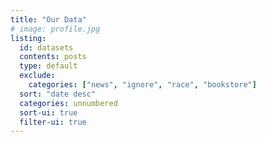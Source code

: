 ```yaml
---
title: "Our Data"
# image: profile.jpg
listing:
  id: datasets
  contents: posts
  type: default
  exclude:
    categories: ["news", "ignore", "race", "bookstore"]
  sort: "date desc"
  categories: unnumbered 
  sort-ui: true
  filter-ui: true
---
```


::: {#datasets}
:::